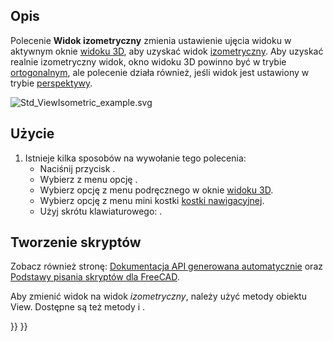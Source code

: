 <languages/>

{{Docnav/pl
|[[Std_AlignToSelection/pl|Wyrównaj do zaznaczenia]]
|[[Std_ViewDimetric/pl|Widok dimetryczny]]
|[[Std_View_Menu/pl|Menu Widok]]
|IconL=Std_AlignToSelection.svg
|IconR=Std_ViewDimetric.svg
|IconC=Freecad.svg
}}

{{GuiCommand/pl
|Name=Std ViewIsometric
|Name/pl=Std: Widok izometryczny
|MenuLocation=Widok → Widoki standardowe → Aksonometryczny → Izometryczny
|Workbenches=wszystkie
|Shortcut={{KEY|0}}
|SeeAlso=[[Std_ViewDimetric/pl|Widok dimetryczny]], [[Std_ViewTrimetric/pl|Widok trimetryczny]]
}}

<span id="Description"></span>
==Opis==

Polecenie '''Widok izometryczny''' zmienia ustawienie ujęcia widoku w aktywnym oknie [[3D_view/pl|widoku 3D]], aby uzyskać widok [https://en.wikipedia.org/wiki/Isometric_projection izometryczny]. Aby uzyskać realnie izometryczny widok, okno widoku 3D powinno być w trybie [[Std_OrthographicCamera/pl|ortogonalnym]], ale polecenie działa również, jeśli widok jest ustawiony w trybie [[Std_PerspectiveCamera/pl|perspektywy]].

[[Image:Std_ViewIsometric_example.svg]]
{{Caption|[[Std_AxisCross/pl|Symbol osi]] i sześcian w rzucie izometrycznym}}

<span id="Usage"></span>
==Użycie==

# Istnieje kilka sposobów na wywołanie tego polecenia:
#* Naciśnij przycisk {{Button|[[Image:Std_ViewIsometric.svg|16px]] [[Std_ViewIsometric/pl|Izometryczny]]}}.
#* Wybierz z menu opcję {{MenuCommand|Widok → Widoki standardowe → Aksonometria → [[Image:Std_ViewIsometric.svg|16px]] Izometryczny}}.
#* Wybierz opcję z menu podręcznego {{MenuCommand|Widoki standardowe → [[Image:Std_ViewIsometric.svg|16px]] Izometryczny}} w oknie [[3D_view/pl|widoku 3D]].
#* Wybierz opcję {{MenuCommand|[[Image:Std_ViewIsometric.svg|16px]] Izometryczny}} z menu mini kostki [[Navigation_Cube/pl|kostki nawigacyjnej]].
#* Użyj skrótu klawiaturowego: {{KEY|0}}.

<span id="Scripting"></span>
==Tworzenie skryptów==

Zobacz również stronę: [https://freecad.github.io/SourceDoc/ Dokumentacja API generowana automatycznie] oraz [[FreeCAD_Scripting_Basics/pl|Podstawy pisania skryptów dla FreeCAD]].

Aby zmienić widok na widok ''izometryczny'', należy użyć metody {{incode|viewIsometric}} obiektu View. Dostępne są też metody {{incode|viewDimetric}} i {{incode|viewTrimetric}}.

{{Code|code=
import FreeCADGui

view = FreeCADGui.ActiveDocument.ActiveView
view.viewIsometric()
}}


{{Docnav/pl
|[[Std_AlignToSelection/pl|Wyrównaj do zaznaczenia]]
|[[Std_ViewDimetric/pl|Widok dimetryczny]]
|[[Std_View_Menu/pl|Menu Widok]]
|IconL=Std_AlignToSelection.svg
|IconR=Std_ViewDimetric.svg
|IconC=Freecad.svg
}}

{{Std_Base_navi{{#translation:}}}}
{{Userdocnavi{{#translation:}}}}